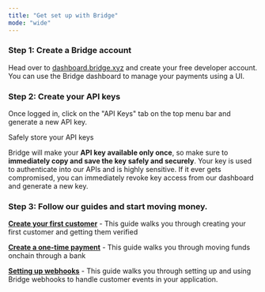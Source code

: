 ```yaml
---
title: "Get set up with Bridge"
mode: "wide"
---
```


### Step 1: Create a Bridge account

Head over to [dashboard.bridge.xyz](https://dashboard.bridge.xyz) and create your free developer account. You can use the Bridge dashboard to manage your payments using a UI.

### Step 2: Create your API keys

Once logged in, click on the "API Keys" tab on the top menu bar and generate a new API key.

<Danger>
  Safely store your API keys
</Danger>

Bridge will make your **API key available only once**, so make sure to **immediately copy and save the key safely and securely**. Your key is used to authenticate into our APIs and is highly sensitive. If it ever gets compromised, you can immediately revoke key access from our dashboard and generate a new key.

### Step 3: Follow our guides and start moving money.

[**Create your first customer**](/create-your-first-customer) - This guide walks you through creating your first customer and getting them verified

[**Create a one-time payment**](/create-a-one-time-payment) - This guide walks you through moving funds onchain through a bank

[**Setting up webhooks**](/setting-up-webhooks) - This guide walks you through setting up and using Bridge webhooks to handle customer events in your application.